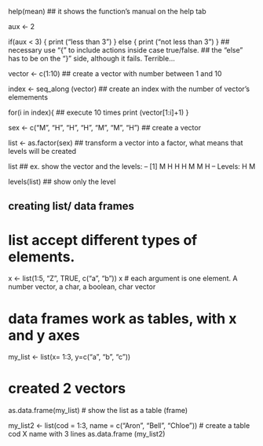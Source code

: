 help(mean) 
## it shows the function's manual on the help tab

aux <- 2

if(aux < 3) 
  {
   print ("less than 3")
  } else
  {
  print ("not less than 3")
  }
## necessary use "{" to include actions inside case true/false. 
## the "else" has to be on the "}" side, although it fails. Terrible...

vector <- c(1:10)
## create a vector with number between 1 and 10

index <- seq_along (vector)
## create an index with the number of vector's elemements

for(i in index){
## execute 10 times
  print (vector[1:i]+1)
}

sex <- c("M", "H", "H", "H", "M", "M", "H")
## create a vector

list <- as.factor(sex)
## transform a vector into a factor, what means that levels will be created


list
## ex. show the vector and the levels:
-- [1] M H H H M M H
-- Levels: H M

levels(list)
## show only the level

## creating list/ data frames 
# list accept different types of elements.
x <- list(1:5, "Z", TRUE, c("a", "b"))
x
# each argument is one element. A number vector, a char, a boolean, char vector

# data frames work as tables, with x and y axes
my_list <- list(x= 1:3, y=c("a", "b", "c"))

# created 2 vectors

as.data.frame(my_list)
# show the list as a table (frame)

my_list2 <- list(cod = 1:3, name = c("Aron", "Bell", "Chloe"))
# create a table cod X name with 3 lines
as.data.frame (my_list2)



